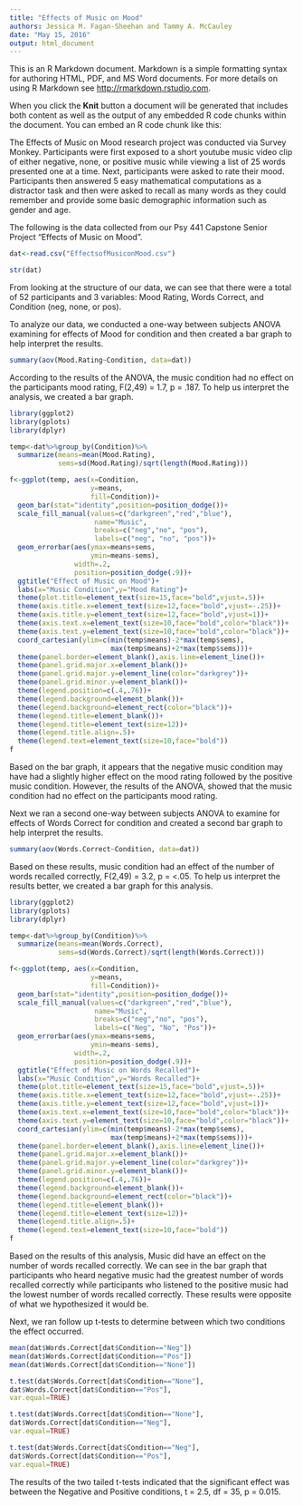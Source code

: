 ```yaml
---
title: "Effects of Music on Mood"
authors: Jessica M. Fagan-Sheehan and Tammy A. McCauley
date: "May 15, 2016"
output: html_document
---
```


This is an R Markdown document. Markdown is a simple formatting syntax for authoring HTML, PDF, and MS Word documents. For more details on using R Markdown see <http://rmarkdown.rstudio.com>.

When you click the **Knit** button a document will be generated that includes both content as well as the output of any embedded R code chunks within the document. You can embed an R code chunk like this:

The Effects of Music on Mood research project was conducted via Survey Monkey.  Participants were first exposed to a short youtube music video clip of either negative, none, or positive music while viewing a list of 25 words presented one at a time. Next, participants were asked to rate their mood. Participants then answered 5 easy mathematical computations as a distractor task and then were asked to recall as many words as they could remember and provide some basic demographic information such as gender and age.

The following is the data collected from our Psy 441 Capstone Senior Project "Effects of Music on Mood".

```r
dat<-read.csv("EffectsofMusiconMood.csv")
```

```r
str(dat)
```

From looking at the structure of our data, we can see that there were a total of 52 participants and 3 variables:  Mood Rating, Words Correct, and Condition (neg, none, or pos).

To analyze our data, we conducted a one-way between subjects ANOVA examining for effects of Mood for condition and then created a bar graph to help interpret the results.  

```r
summary(aov(Mood.Rating~Condition, data=dat))
```

According to the results of the ANOVA, the music condition had no effect on the participants mood rating, F(2,49) = 1.7, p = .187. To help us interpret the analysis, we created a bar graph. 

```r

library(ggplot2)
library(gplots)
library(dplyr)

temp<-dat%>%group_by(Condition)%>%
  summarize(means=mean(Mood.Rating),
            sems=sd(Mood.Rating)/sqrt(length(Mood.Rating)))

f<-ggplot(temp, aes(x=Condition,
                    y=means,
                    fill=Condition))+
  geom_bar(stat="identity",position=position_dodge())+
  scale_fill_manual(values=c("darkgreen","red","blue"),
                     name="Music",
                     breaks=c("neg","no", "pos"),
                     labels=c("neg", "no", "pos"))+
  geom_errorbar(aes(ymax=means+sems,
                    ymin=means-sems),
                width=.2,
                position=position_dodge(.9))+
  ggtitle("Effect of Music on Mood")+
  labs(x="Music Condition",y="Mood Rating")+
  theme(plot.title=element_text(size=15,face="bold",vjust=.5))+
  theme(axis.title.x=element_text(size=12,face="bold",vjust=-.25))+
  theme(axis.title.y=element_text(size=12,face="bold",vjust=1))+
  theme(axis.text.x=element_text(size=10,face="bold",color="black"))+
  theme(axis.text.y=element_text(size=10,face="bold",color="black"))+
  coord_cartesian(ylim=c(min(temp$means)-2*max(temp$sems),
                         max(temp$means)+2*max(temp$sems)))+
  theme(panel.border=element_blank(),axis.line=element_line())+
  theme(panel.grid.major.x=element_blank())+
  theme(panel.grid.major.y=element_line(color="darkgrey"))+
  theme(panel.grid.minor.y=element_blank())+
  theme(legend.position=c(.4,.76))+
  theme(legend.background=element_blank())+
  theme(legend.background=element_rect(color="black"))+
  theme(legend.title=element_blank())+
  theme(legend.title=element_text(size=12))+
  theme(legend.title.align=.5)+
  theme(legend.text=element_text(size=10,face="bold"))
f
```

Based on the bar graph, it appears that the negative music condition may have had a slightly higher effect on the mood rating followed by the positive music condition. However, the results of the ANOVA, showed that the music condition had no effect on the participants mood rating.

Next we ran a second one-way between subjects ANOVA to examine for effects of Words Correct for condition and created a second bar graph to help interpret the results.  

```r
summary(aov(Words.Correct~Condition, data=dat))
```

Based on these results, music condition had an effect of the number of words recalled correctly, F(2,49) = 3.2, p = <.05. To help us interpret the results better, we created a bar graph for this analysis.

```r

library(ggplot2)
library(gplots)
library(dplyr)

temp<-dat%>%group_by(Condition)%>%
  summarize(means=mean(Words.Correct),
            sems=sd(Words.Correct)/sqrt(length(Words.Correct)))

f<-ggplot(temp, aes(x=Condition,
                    y=means,
                    fill=Condition))+
  geom_bar(stat="identity",position=position_dodge())+
  scale_fill_manual(values=c("darkgreen","red","blue"),
                     name="Music",
                     breaks=c("neg","no", "pos"),
                     labels=c("Neg", "No", "Pos"))+
  geom_errorbar(aes(ymax=means+sems,
                    ymin=means-sems),
                width=.2,
                position=position_dodge(.9))+
  ggtitle("Effect of Music on Words Recalled")+
  labs(x="Music Condition",y="Words Recalled")+
  theme(plot.title=element_text(size=15,face="bold",vjust=.5))+
  theme(axis.title.x=element_text(size=12,face="bold",vjust=-.25))+
  theme(axis.title.y=element_text(size=12,face="bold",vjust=1))+
  theme(axis.text.x=element_text(size=10,face="bold",color="black"))+
  theme(axis.text.y=element_text(size=10,face="bold",color="black"))+
  coord_cartesian(ylim=c(min(temp$means)-2*max(temp$sems),
                         max(temp$means)+2*max(temp$sems)))+
  theme(panel.border=element_blank(),axis.line=element_line())+
  theme(panel.grid.major.x=element_blank())+
  theme(panel.grid.major.y=element_line(color="darkgrey"))+
  theme(panel.grid.minor.y=element_blank())+
  theme(legend.position=c(.4,.76))+
  theme(legend.background=element_blank())+
  theme(legend.background=element_rect(color="black"))+
  theme(legend.title=element_blank())+
  theme(legend.title=element_text(size=12))+
  theme(legend.title.align=.5)+
  theme(legend.text=element_text(size=10,face="bold"))
f
```

Based on the results of this analysis, Music did have an effect on the number of words recalled correctly.  We can see in the bar graph that participants who heard negative music had the greatest number of words recalled correctly while participants who listened to the positive music had the lowest number of words recalled correctly. These results were opposite of what we hypothesized it would be.

Next, we ran follow up t-tests to determine between which two conditions the effect occurred. 

```r
mean(dat$Words.Correct[dat$Condition=="Neg"])
mean(dat$Words.Correct[dat$Condition=="Pos"])
mean(dat$Words.Correct[dat$Condition=="None"])
```
```r
t.test(dat$Words.Correct[dat$Condition=="None"],
dat$Words.Correct[dat$Condition=="Pos"],
var.equal=TRUE)
```
```r
t.test(dat$Words.Correct[dat$Condition=="None"],
dat$Words.Correct[dat$Condition=="Neg"],
var.equal=TRUE)
```
```r
t.test(dat$Words.Correct[dat$Condition=="Neg"],
dat$Words.Correct[dat$Condition=="Pos"],
var.equal=TRUE)
```

The results of the two tailed t-tests indicated that the significant effect was between the Negative and Positive conditions, t = 2.5, df = 35, p = 0.015.
